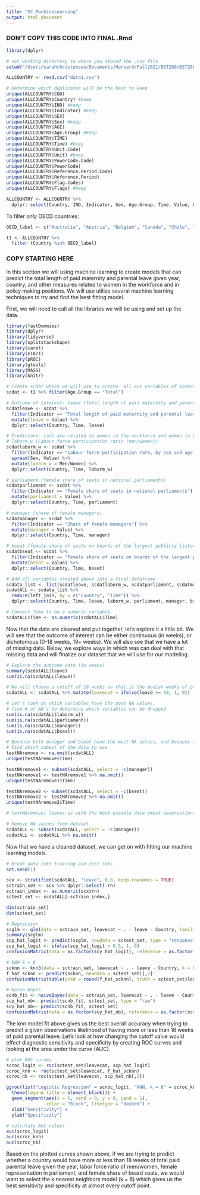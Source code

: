 ```yaml
---
title: "SC_MachineLearning"
output: html_document
---
```

### DON'T COPY THIS CODE INTO FINAL .Rmd

```r
library(dplyr)

# set working directory to where you stored the .csv file
setwd("/Users/sarahchristensen/Documents/Harvard/Fall2021/BST260/BST260FinalProject") 

ALLCOUNTRY <- read.csv("data1.csv")

# Determine which duplicates will be the best to keep 
unique(ALLCOUNTRY$COU)
unique(ALLCOUNTRY$Country) #keep
unique(ALLCOUNTRY$IND) #keep
unique(ALLCOUNTRY$Indicator) #keep
unique(ALLCOUNTRY$SEX) 
unique(ALLCOUNTRY$Sex) #keep
unique(ALLCOUNTRY$AGE)
unique(ALLCOUNTRY$Age.Group) #keep
unique(ALLCOUNTRY$TIME)
unique(ALLCOUNTRY$Time) #keep
unique(ALLCOUNTRY$Unit.Code)
unique(ALLCOUNTRY$Unit) #keep
unique(ALLCOUNTRY$PowerCode.Code)
unique(ALLCOUNTRY$PowerCode)
unique(ALLCOUNTRY$Reference.Period.Code)
unique(ALLCOUNTRY$Reference.Period)
unique(ALLCOUNTRY$Flag.Codes)
unique(ALLCOUNTRY$Flags) #keep

ALLCOUNTRY <- ALLCOUNTRY %>% 
  dplyr::select(Country, IND, Indicator, Sex, Age.Group, Time, Value, Unit, Flags)
```

To filter *only* OECD countries:
```r
OECD_label <- c("Australia", "Austria", "Belgium", "Canada", "Chile", "Colombia", "Costa Rica", "Czech Republic", "Denmark", "Estonia", "Finland", "France", "Germany", "Greece", "Hungary", "Iceland", "Ireland", "Israel", "Italy", "Japan", "Korea", "Latvia", "Lithuania", "Luxembourg", "Mexico", "Netherlands", "New Zealand", "Norway", "Poland", "Portugal", "Slovak Republic", "Slovenia", "Spain", "Sweden", "Switzerland", "Turkey", "United Kingdom", "United States")

t1 <- ALLCOUNTRY %>%
  filter (Country %in% OECD_label)
```

### COPY STARTING HERE 


In this section we will using machine learning to create models that can predict the total length of paid maternity and parental leave given year, country, and other measures related to women in the workforce and in policy making positions. We will use utilize several machine learning techniques to try and find the best fitting model. 

First, we will need to call all the libraries we will be using and set up the data. 
```r
library(fastDummies)
library(dplyr)
library(tidyverse)
library(splitstackshape)
library(caret)
library(e1071)
library(pROC)
library(gtools)
library(MASS)
library(knitr)

# Create scdat which we will use to create  all our variables of interest
scdat <- t1 %>% filter(Age.Group == "Total")

# Outcome of interest: leave (Total length of paid maternity and parental leave)
scdatleave <- scdat %>% 
  filter(Indicator == "Total length of paid maternity and parental leave") %>%
  mutate(leave = Value) %>%
  dplyr::select(Country, Time, leave)

# Predictors: (all are related to women in the workforce and women in policy making positions)
# laborm_w (Labour force participation ratio (men/women)) 
scdatlaborm_w <- scdat %>% 
  filter(Indicator == "Labour force participation rate, by sex and age group ") %>% 
  spread(Sex, Value) %>% 
  mutate(laborm_w = Men/Women) %>%
  dplyr::select(Country, Time, laborm_w)

# parliament (female share of seats in national parliaments)
scdatparliament <- scdat %>% 
  filter(Indicator == "Female share of seats in national parliaments") %>%
  mutate(parliament = Value) %>%
  dplyr::select(Country, Time, parliament)

# manager (share of female managers)
scdatmanager <- scdat %>%
  filter(Indicator == "Share of female managers") %>%
  mutate(manager = Value) %>%
  dplyr::select(Country, Time, manager)

# bseat (female share of seats on boards of the largest publicly listed companies)
scdatbseat <- scdat %>% 
  filter(Indicator == "Female share of seats on boards of the largest publicly listed companies") %>% 
  mutate(bseat = Value) %>%
  dplyr::select(Country, Time, bseat)

# Add all variables created above into a final dataframe
scdata_list <- list(scdatleave, scdatlaborm_w, scdatparliament, scdatmanager, scdatbseat)
scdatALL <- scdata_list %>% 
  reduce(left_join, by = c("Country", "Time")) %>% 
  dplyr::select(Country, Time, leave, laborm_w, parliament, manager, bseat)

# Convert Time to be a numeric variable
scdatALL$Time <- as.numeric(scdatALL$Time)
```

Now that the data are cleaned and put together, let's explore it a little bit. We will see that the outcome of interest can be either continuous (in weeks), or dichotomous (0-18 weeks, 19+ weeks). We will also see that we have a lot of missing data. Below, we explore ways in which was can deal with that missing data and will finalize our dataset that we will use for our modeling.

```r
# Explore the outcome data (in weeks)
summary(scdatALL$leave)
sum(is.na(scdatALL$leave))

# We will choose a cutoff of 18 weeks as that is the median weeks of paid parental leave
scdatALL <- scdatALL %>% mutate(leavecat = ifelse(leave >= 18, 1, 0))

# Let's look at which variables have the most NA values. 
# find # of NA's to determine which variables can be dropped
sum(is.na(scdatALL$laborm_w))
sum(is.na(scdatALL$parliament))
sum(is.na(scdatALL$manager))
sum(is.na(scdatALL$bseat))

# Because both manager and bseat have the most NA values, and because they both measure similar things, lets see what happens to our dataset if we drop each of those variables and then omit all NAs, 
# Find which subset of the data to use
testNAremove <- na.omit(scdatALL)
unique(testNAremove$Time)

testNAremove1 <- subset(scdatALL, select = -c(manager))
testNAremove1 <- testNAremove1 %>% na.omit()
unique(testNAremove1$Time)

testNAremove2 <- subset(scdatALL, select = -c(bseat))
testNAremove2 <- testNAremove2 %>% na.omit()
unique(testNAremove2$Time)

# testNAremove1 leaves us with the most useable data (most observations) and spans the longest amount of time (2003 - 2016)

# Remove NA values from dataset
scdatALL <- subset(scdatALL, select = -c(manager))
scdatALL <- scdatALL %>% na.omit()
```

Now that we have a cleaned dataset, we can get on with fitting our machine learning models.
```r
# Break data into training and test sets
set.seed(1)

scx <- stratified(scdatALL, "leave", 0.8, keep.rownames = TRUE)
sctrain_set <- scx %>% dplyr::select(-rn)
sctrain_index <- as.numeric(scx$rn)
sctest_set <- scdatALL[-sctrain_index,]

dim(sctrain_set)
dim(sctest_set)

# Regression
scglm <- glm(data = sctrain_set, leavecat ~ . - leave - Country, family = "binomial")
summary(scglm)
scp_hat_logit <- predict(scglm, newdata = sctest_set, type = "response")
scy_hat_logit <- ifelse(scp_hat_logit > 0.5, 1, 0)
confusionMatrix(data = as.factor(scy_hat_logit), reference = as.factor(sctest_set$leavecat))

# kNN k = 8
scknn <- knn3(data = sctrain_set, leavecat ~ . - leave - Country, k = 8)
f_hat_scknn <- predict(scknn, newdata = sctest_set)[,2]
confusionMatrix(table(pred = round(f_hat_scknn), truth = sctest_set$leavecat))

# Naive Bayes 
scnb_fit <- naiveBayes(data = sctrain_set, leavecat ~ . - leave - Country)
scp_hat_nb<- predict(scnb_fit, sctest_set, type = "raw")
scy_hat_nb<- predict(scnb_fit, sctest_set)
confusionMatrix(data = as.factor(scy_hat_nb), reference = as.factor(sctest_set$leavecat))
```

The knn model fit above gives us the best overall accuracy when trying to predict a given observations likelihood of having more or less than 18 weeks of paid parental leave. Let's look at how changing the cutoff value would effect diagnostic sensitivity and specificity by creating ROC curves and looking at the area under the curve (AUC). 

```r
# plot ROC curves
scroc_logit <- roc(sctest_set$leavecat, scp_hat_logit)
scroc_knn <- roc(sctest_set$leavecat, f_hat_scknn)
scroc_nb <- roc(sctest_set$leavecat, scp_hat_nb[,2])

ggroc(list("Logistic Regression" = scroc_logit, "kNN, k = 8" = scroc_knn, "Naive Bayes" = scroc_nb)) +
  theme(legend.title = element_blank()) +
  geom_segment(aes(x = 1, xend = 0, y = 0, yend = 1), 
               color = "black", linetype = "dashed") +
  xlab("Sensitivity") +
  ylab("Specificity")

# calculate AUC values
auc(scroc_logit)
auc(scroc_knn)
auc(scroc_nb)
```

Based on the plotted curves shown above, if we are trying to predict whether a country would have more or less than 18 weeks of total paid parental leave given the year, labor force ratio of men/women, female representation in parliament, and female share of board seats, we would want to select the k nearest neighbors model (k = 8) which gives us the best sensitivity and specificity at almost every cutoff point. 
